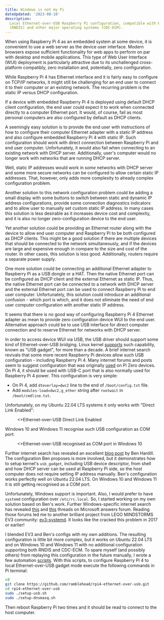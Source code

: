 ```yaml
---
title: Windows is not my Pi
dateUpdated: '2023-08-10'
description:
  Local Ethernet-over-USB Raspberry Pi configuration, compatible with Windows
  (RNDIS) and other major operating systems (CDC-ECM).
---
```


When using Raspberry Pi 4 as an embedded system at some device, it is convenient
to use a web server as the device user interface. Modern browsers expose
sufficient functionality for web apps to perform on par with desktop and mobile
applications. This type of Web User Interface (WUI) deployment is particularly
attractive due to its unchallenged cross-platform compatibly, zero installation
and, potentially, zero configuration.

While Raspberry Pi 4 has Ethernet interface and it is fairly easy to configure
on TCP/IP networks, it might still be challenging for an end user to connect it
to their computer or an existing network. The recurring problem is the static IP
versus DHCP configuration.

If a device with embedded Raspberry Pi 4 is deployed using default DHCP client
configuration, the end user could expect it to work when connected directly to a
computer Ethernet port. It would, of course, fail as most personal computers are
also configured by default as DHCP clients.

A seemingly easy solution is to provide the end user with instructions of how to
configure their computer Ethernet adapter with a static IP address and also
configure embedded Raspberry Pi 4 with static IP. Such configuration should work
with direct connection between Raspberry Pi and end user
computer. Unfortunately, it would also fail when connecting to an existing
network with DHCP server.  Additionally, user's computer would no longer work
with networks that are running DHCP server.

Well, static IP addresses would work in *some* networks with DHCP server and
some more secure networks can be configured to allow certain static IP
addresses. That, however, only adds more complexity to already complex
configuration problem.

Another solution to this network configuration problem could be adding a small
display with some buttons to switch between static and dynamic IP address
configurations, provide some connection diagnostics indicators and to allow user
to manually set custom static IP address. In many cases this solution is less
desirable as it increases device cost and complexity, and it is also no longer
zero-configuration device to the end user.

Yet another solution could be providing an Ethernet router along with the device
to allow end user computer and Raspberry Pi to be both configured as DHCP
clients. This might be a good solution if there are multiple devices that should
be connected to the network simultaneously, and if the devices are large and
expensive enough in compare to the size and cost of the router. In other cases,
this solution is less good. Additionally, routers require a separate power
supply.

One more solution could be connecting an additional Ethernet adapter to
Raspberry Pi as a USB dongle or a HAT. Then the native Ethernet port can be
configured as DHCP client and the external Ethernet as static IP. Thus, the
native Ethernet port can be connected to a network with DHCP server and the
external Ethernet port can be used to connect Raspberry Pi to end user
computer. Unfortunately, this solution could introduce an additional confusion -
which port is which, and it does not eliminate the need of end user computer
configuration with another static IP address.

It seems that there is no good way of configuring Raspberry Pi 4 Ethernet
adapter as mean to provide zero configuration device WUI to the end
user. Alternative approach could be to use USB interface for direct computer
connection and to reserve Ethernet for networks with DHCP server.

In order to access device WUI via USB, the USB driver should support some kind
of Ethernet-over-USB bridging. Linux kernel
[supports](https://docs.kernel.org/usb/gadget_configfs.html) such capability,
known as "USB gadget", for more than a decade. A brief internet search revivals
that some more recent Raspberry Pi devices allow such USB configuration -
including Raspberry Pi 4. Many internet forums and posts seem to suggest
configuration that was originally
[used](https://learn.adafruit.com/turning-your-raspberry-pi-zero-into-a-usb-gadget/ethernet-gadget)
on Pi Zero devices. On Pi 4, it should be used with USB-C port that is also
normally used for Raspberry Pi 4 power. This configuration is very simple:

* On Pi 4, add `dtoverlay=dwc2` line to the end of `/boot/config.txt` file.
* Add `modules-load=dwc2,g_ether` string after `rootwait` in
  `/boot/cmdline.txt`.

Unfortunately, on my Ubuntu 22.04 LTS systems it only works with "Direct Link
Enabled":

<figure>
  <figcaption>
    <>Ethernet-over-USB Direct Link Enabled</>
  </figcaption>
</figure>

Windows 10 and Windows 11 recognise such USB configuration as COM port:

<figure>
  <figcaption>
    <>Ethernet-over-USB recognised as COM port in Windows 10</>
  </figcaption>
</figure>

Further internet search has revealed an excellent [blog
post](https://github.com/ramblehead/rpi4-ethernet-over-usb/tree/main) by Ben
Hardill. The configuration Ben proposes is more involved, but it demonstrates
how to setup kernel's `usb_gadget`, including USB device descriptor, from shell
and how DHCP server can be used at Raspberry Pi side, so the host computer does
not require setting IP address manually. Ben's configuration works perfectly
well on Ubuntu 22.04 LTS. On Windows 10 and Windows 11 it is still getting
recognised as a COM port.

Unfortunately, Windows support is important. Also, I would prefer to have
`systemd` configuration over `/etc/rc.local`. So, I started working on my own
solution based on Ben's work. Further Windows-specific internet search has
revealed
[this](https://answers.microsoft.com/en-us/windows/forum/all/netchip-rndisethernet-gadget-not-detected-on/9dfdd348-f503-47be-9c72-87736fb771a6)
and
[this](https://answers.microsoft.com/en-us/windows/forum/all/windows-10-vs-remote-ndis-ethernet-usbgadget-not/cb30520a-753c-4219-b908-ad3d45590447)
threads on Microsoft answers forum. Reading those forums led me to another
brilliant project from LEGO MINDSTORMS EV3 community:
[ev3-systemd](https://github.com/ev3dev/ev3-systemd/blob/ev3dev-jessie/scripts/ev3-usb.sh). It
looks like the cracked this problem in 2017 or earlier!

I blended EV3 and Ben's configs with my own additions. The resulting
configuration is little bit more complex, but it works on Ubuntu 22.04 LTS and
on Windows 10 and Windows 11 with no additional configuration supporting both
RNDIS and CDC-ECM. To spare myself (and possibly others) from replaying this
configuration in the future manually, I wrote a few automation
[scripts](https://github.com/ramblehead/rpi4-ethernet-over-usb). With this
scripts, to configure Raspberry Pi 4 to local Ethernet-over-USB gadget mode
execute the following commands in Pi terminal:

```bash
cd
git clone https://github.com/ramblehead/rpi4-ethernet-over-usb.git
cd rpi4-ethernet-over-usb
sudo ./setup-usb.sh
sudo ./setup-dnsmasq.sh
```

Then reboot Raspberry Pi two times and it should be read to connect to the host
computer.
